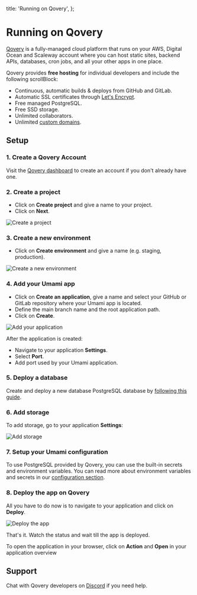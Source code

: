   title: 'Running on Qovery',
};

# Running on Qovery

[Qovery](https://www.qovery.com) is a fully-managed cloud platform that runs on your AWS, Digital Ocean and Scaleway account where you can host static sites, backend APIs, databases, cron jobs, and all your other apps in one place.

Qovery provides **free hosting** for individual developers and include the following scrollBlock:

- Continuous, automatic builds & deploys from GitHub and GitLab.
- Automatic SSL certificates through [Let's Encrypt](https://letsencrypt.org).
- Free managed PostgreSQL.
- Free SSD storage.
- Unlimited collaborators.
- Unlimited [custom domains](https://hub.qovery.com/docs/using-qovery/configuration/application/#domains).

## Setup

### 1. Create a Qovery Account

Visit the [Qovery dashboard](https://start.qovery.com) to create an account if you don't already have one.

### 2. Create a project

- Click on **Create project** and give a name to your project.
- Click on **Next**.

![Create a project](https://hub.qovery.com/img/heroku/heroku-2.png)

### 3. Create a new environment

- Click on **Create environment** and give a name (e.g. staging, production).

![Create a new environment](https://hub.qovery.com/img/heroku/heroku-3.png)

### 4. Add your Umami app

- Click on **Create an application**, give a name and select your GitHub or GitLab repository where your Umami app is located.
- Define the main branch name and the root application path.
- Click on **Create**.

![Add your application](https://hub.qovery.com/img/rust/rust.png)

After the application is created:

- Navigate to your application **Settings**.
- Select **Port**.
- Add port used by your Umami application.

### 5. Deploy a database

Create and deploy a new database PostgreSQL database by [following this guide](https://hub.qovery.com/guides/getting-started/create-a-database).

### 6. Add storage

To add storage, go to your application **Settings**:

![Add storage](https://hub.qovery.com/img/add-storage.png)

### 7. Setup your Umami configuration

To use PostgreSQL provided by Qovery, you can use the built-in secrets and environment variables. You can read more about environment variables and secrets in our [configuration section](https://hub.qovery.com/docs/using-qovery/configuration/environment-variable/).

### 8. Deploy the app on Qovery

All you have to do now is to navigate to your application and click on **Deploy**.

![Deploy the app](https://hub.qovery.com/img/heroku/heroku-1.png)

That's it. Watch the status and wait till the app is deployed.

To open the application in your browser, click on **Action** and **Open** in your application overview

## Support

Chat with Qovery developers on [Discord](https://discord.qovery.com) if you need help.
